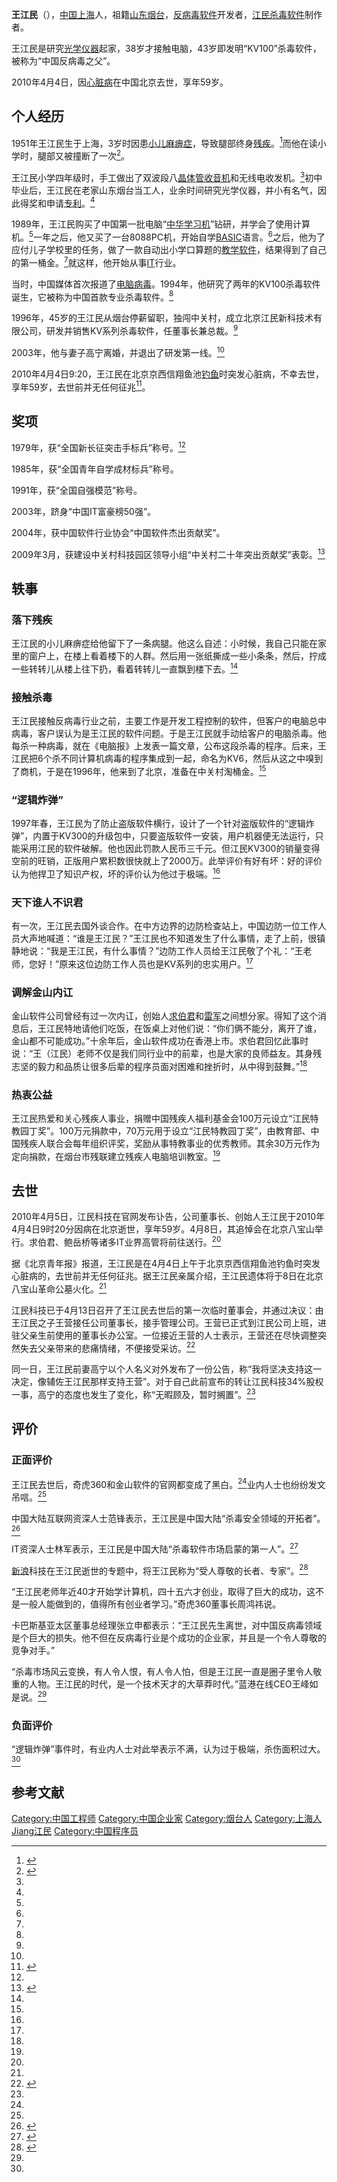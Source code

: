 {{noteTA
|G1=IT
}}
{{Infobox_Person
| name = 王江民
| image = WangJiangmin.jpg
| box_width = 
| occupation = 软件开发者、北京江民科技有限公司创始人
| period = 
| birth_name = 
| other_names = 
| foreign_names = 
| english_names = 
| Sex = 男
| birth_date = 1951年10月7日
| birth_place = {{CHN}}[[上海市|上海市]]
| death_date = {{death date and age|2010|4|4|1951|10|7}}
| death_place = {{CHN}}[[北京市|北京市]]京西信翔鱼池
| nationality = {{PRC}}
| residence = 
| language = 
| height = 
| weight = 
| party = 
| religion = 
| spouse =高宁（已离婚） 
| relatives = 
| education =初中毕业 
| past = 
| work =小学数学、语文练习软件<br />江民KV6、KV8、KV12、KV18、KV20、KV100、KV300杀毒软件 
| awards = 1979年新长征突击手标兵<br>1985年全国青年自学成才标兵<br>1991年全国自强模范<br>2003年中国IT富豪榜50强
}}
'''王江民'''（{{bd|1951年|10月7日|2010年|4月4日|catIdx=Wang王江民}}），[[中国|中国]][[上海|上海]]人，祖籍[[山东|山东]][[烟台|烟台]]，[[反病毒软件|反病毒软件]]开发者，[[江民杀毒软件|江民杀毒软件]]制作者。

王江民是研究[[光学仪器|光学仪器]]起家，38岁才接触电脑，43岁即发明“KV100”杀毒软件，被称为“中国反病毒之父”。

2010年4月4日，因[[心脏病|心脏病]]在中国北京去世，享年59岁。

== 个人经历 ==
1951年王江民生于上海，3岁时因患[[小儿麻痹症|小儿麻痹症]]，导致腿部终身[[残疾|残疾]]。<ref name=":0">{{Cite web|url=http://it.sohu.com/20100408/n271361469.shtml|title=王江民 草莽时代的技术天才|accessdate=2018-08-30|work=it.sohu.com|archive-date=2018-08-30|archive-url=https://web.archive.org/web/20180830110358/http://it.sohu.com/20100408/n271361469.shtml|dead-url=no}}</ref>而他在读小学时，腿部又被撞断了一次<ref name=":1">{{Cite book|title=清华学子创业潮 解读清华学子创业的故事|last=邓智海编著|first=|publisher=长春：时代文艺出版社|year=2000.04|isbn=7-5387-1410-3|location=|pages=368-369}}</ref>。

王江民小学四年级时，手工做出了双波段八[[晶体管收音机|晶体管收音机]]和无线电收发机。<ref name=":1" />初中毕业后，王江民在老家山东烟台当工人，业余时间研究光学仪器，并小有名气，因此得奖和申请[[专利|专利]]。<ref name=":0" />

1989年，王江民购买了中国第一批电脑“[[中华学习机|中华学习机]]”钻研，并学会了使用计算机。<ref name=":0" />一年之后，他又买了一台8088PC机，开始自学[[BASIC|BASIC]]语言。<ref name=":1" />之后，他为了应付儿子学校里的任务，做了一款自动出小学口算题的[[教学软件|教学软件]]，结果得到了自己的第一桶金。<ref name=":0" />就这样，他开始从事[[IT|IT]]行业。

当时，中国媒体首次报道了[[电脑病毒|电脑病毒]]。1994年，他研究了两年的KV100杀毒软件诞生，它被称为中国首款专业杀毒软件。<ref name=":0" />

1996年，45岁的王江民从烟台停薪留职，独闯中关村，成立北京江民新科技术有限公司，研发并销售KV系列杀毒软件，任董事长兼总裁。<ref name=":0" />

2003年，他与妻子高宁离婚，并退出了研发第一线。<ref name=":0" />

2010年4月4日9:20，王江民在北京京西信翔鱼池[[钓鱼|钓鱼]]时突发心脏病，不幸去世，享年59岁，去世前并无任何征兆<ref name=":3">{{Cite web |url=http://news.sina.com.cn/o/2010-04-06/135817330125s.shtml |title=江民科技创始人王江民去世 |accessdate=2010-04-06 |archive-date=2016-03-04 |archive-url=https://web.archive.org/web/20160304225658/http://news.sina.com.cn/o/2010-04-06/135817330125s.shtml |dead-url=no }}</ref>。

== 奖项 ==
1979年，获“全国新长征突击手标兵”称号。<ref name=":0" />

1985年，获“全国青年自学成材标兵”称号。

1991年，获“全国自强模范”称号。

2003年，跻身“中国IT富豪榜50强”。

2004年，获中国软件行业协会“中国软件杰出贡献奖”。

2009年3月，获建设中关村科技园区领导小组“中关村二十年突出贡献奖”表彰。<ref name=":2">{{Cite web|url=http://tech.qq.com/a/20100412/000348.htm|title=王江民：中关村一个平凡人的传奇|accessdate=|author=腾讯科技|date=|publisher=|archive-date=2018-08-30|archive-url=https://web.archive.org/web/20180830110442/http://tech.qq.com/a/20100412/000348.htm|dead-url=no}}</ref>

== 轶事 ==

=== 落下残疾 ===
王江民的小儿麻痹症给他留下了一条病腿。他这么自述：小时候，我自己只能在家里的窗户上，在楼上看着楼下的人群。然后用一张纸撕成一些小条条，然后，拧成一些转转儿从楼上往下扔，看着转转儿一直飘到楼下去。<ref name=":3" />

=== 接触杀毒 ===
王江民接触反病毒行业之前，主要工作是开发工程控制的软件，但客户的电脑总中病毒，客户误认为是王江民的软件问题。于是王江民就手动给客户的电脑杀毒。他每杀一种病毒，就在《电脑报》上发表一篇文章，公布这段杀毒的程序。后来，王江民把6个杀不同计算机病毒的程序集成到一起，命名为KV6，然后从这之中嗅到了商机，于是在1996年，他来到了北京，准备在中关村淘桶金。<ref name=":2" />

=== “逻辑炸弹” ===
{{main|江民炸弹事件}}
1997年春，王江民为了防止盗版软件横行，设计了一个针对盗版软件的“逻辑炸弹”，内置于KV300的升级包中，只要盗版软件一安装，用户机器便无法运行，只能采用江民的软件破解。他也因此罚款人民币三千元。但江民KV300的销量变得空前的旺销，正版用户累积数很快就上了2000万。此举评价有好有坏：好的评价认为他捍卫了知识产权，坏的评价认为他过于极端。<ref name=":0" />

=== 天下谁人不识君 ===
有一次，王江民去国外谈合作。在中方边界的边防检查站上，中国边防一位工作人员大声地喊道：“谁是王江民？”王江民也不知道发生了什么事情，走了上前，很镇静地说：“我是王江民，有什么事情？”边防工作人员给王江民敬了个礼：“王老师，您好！”原来这位边防工作人员也是KV系列的忠实用户。<ref name=":2" />

=== 调解金山内讧 ===
金山软件公司曾经有过一次内讧，创始人[[求伯君|求伯君]]和[[雷军|雷军]]之间想分家。得知了这个消息后，王江民特地请他们吃饭，在饭桌上对他们说：“你们俩不能分，离开了谁，金山都不可能成功。”十余年后，金山软件成功在香港上市。求伯君回忆此事时说：“王（江民）老师不仅是我们同行业中的前辈，也是大家的良师益友。其身残志坚的毅力和品质让很多后辈的程序员面对困难和挫折时，从中得到鼓舞。”<ref name=":0" />

=== 热衷公益 ===
王江民热爱和关心残疾人事业，捐赠中国残疾人福利基金会100万元设立“江民特教园丁奖”。100万元捐款中，70万元用于设立“江民特教园丁奖”，由教育部、中国残疾人联合会每年组织评奖，奖励从事特教事业的优秀教师。其余30万元作为定向捐款，在烟台市残联建立残疾人电脑培训教室。<ref name=":2" />

== 去世 ==
2010年4月5日，江民科技在官网发布讣告，公司董事长、创始人王江民于2010年4月4日9时20分因病在北京逝世，享年59岁。4月8日，其追悼会在北京八宝山举行。求伯君、鲍岳桥等诸多IT业界高管将前往送行。<ref name=":3" />

据《北京青年报》报道，王江民是在4月4日上午于北京京西信翔鱼池钓鱼时突发心脏病的，去世前并无任何征兆。据王江民亲属介绍，王江民遗体将于8日在北京八宝山革命公墓火化。<ref name=":3" />

江民科技已于4月13日召开了王江民去世后的第一次临时董事会，并通过决议：由王江民之子王营接任公司董事长，接手管理公司。王营已正式到江民公司上班，进驻父亲生前使用的董事长办公室。一位接近王营的人士表示，王营还在尽快调整突然失去父亲带来的悲痛情绪，不便接受采访。<ref name=":4">{{Cite web|url=http://news.163.com/10/0414/05/6474EQFU00014AED.html|title=王江民之子继承亡父事业 高宁力挺_网易新闻|accessdate=2018-08-30|last=网易|work=news.163.com|archive-url=https://web.archive.org/web/20180830110300/http://news.163.com/10/0414/05/6474EQFU00014AED.html|archive-date=2018-08-30|dead-url=yes}}</ref>

同一日，王江民前妻高宁以个人名义对外发布了一份公告，称“我将坚决支持这一决定，像辅佐王江民那样支持王营”。对于自己此前宣布的转让江民科技34%股权一事，高宁的态度也发生了变化，称“无暇顾及，暂时搁置”。<ref name=":4" />

== 评价 ==
=== 正面评价 ===
王江民去世后，奇虎360和金山软件的官网都变成了黑白。<ref name=":1" />业内人士也纷纷发文吊唁。<ref name=":0" />

中国大陆互联网资深人士范锋表示，王江民是中国大陆“杀毒安全领域的开拓者”。<ref>{{cite news|title=杀毒安全领域的开拓者 王江民的贡献业内有目共睹|url=http://www.kbtv.sctv.com/kjxw/cy/201004/t20100406_345306.shtml|publisher=四川广播电视台|date=2010-04-06|accessdate=2015-04-04|deadurl=yes|archiveurl=https://web.archive.org/web/20150409091249/http://www.kbtv.sctv.com/kjxw/cy/201004/t20100406_345306.shtml|archivedate=2015-04-09}}</ref>

IT资深人士林军表示，王江民是中国大陆“杀毒软件市场启蒙的第一人”。<ref>{{cite news|title=林军：王江民是中国杀毒软件市场启蒙第一人|url=http://tech.163.com/10/0405/15/63H3P6HR00094A2V.html|publisher=网易|date=2010-04-05|accessdate=2015-04-04|archive-date=2015-04-10|archive-url=https://web.archive.org/web/20150410031332/http://tech.163.com/10/0405/15/63H3P6HR00094A2V.html|dead-url=no}}</ref>

[[新浪网|新浪]]科技在王江民逝世的专题中，将王江民称为“受人尊敬的长者、专家”。<ref>{{cite news|title=江民科技董事长王江民去世|url=http://tech.sina.com.cn/it/2010-04-05/14224021561.shtml|publisher=新浪科技|date=2010-04-05|accessdate=2015-04-04|archive-date=2015-04-10|archive-url=https://web.archive.org/web/20150410055859/http://tech.sina.com.cn/it/2010-04-05/14224021561.shtml|dead-url=no}}</ref>

“王江民老师年近40才开始学计算机，四十五六才创业，取得了巨大的成功，这不是一般人能做到的，值得所有创业者学习。”奇虎360董事长周鸿祎说。

卡巴斯基亚太区董事总经理张立申都表示：“王江民先生离世，对中国反病毒领域是个巨大的损失。他不但在反病毒行业是个成功的企业家，并且是一个令人尊敬的竞争对手。”

“杀毒市场风云变换，有人令人恨，有人令人怕，但是王江民一直是圈子里令人敬重的人物。王江民的时代，是一个技术天才的大草莽时代。”蓝港在线CEO王峰如是说。<ref name=":0" />

=== 负面评价 ===
“逻辑炸弹”事件时，有业内人士对此举表示不满，认为过于极端，杀伤面积过大。<ref name=":0" />

==参考文献==
<div class="references-small">
<references></references>
</div>

{{normdaten}}
{{DEFAULTSORT:Wang王江民}}
[[Category:中国工程师|Category:中国工程师]]
[[Category:中国企业家|Category:中国企业家]]
[[Category:烟台人|Category:烟台人]]
[[Category:上海人|Category:上海人]]
[[Category:王姓|Jiang江民]]
[[Category:中国程序员|Category:中国程序员]]